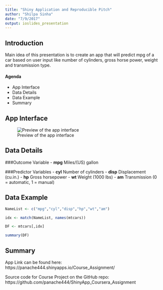 ```yaml
---
title: "Shiny Application and Reproducible Pitch"
author: "Shilpa Sinha"
date: "7/9/2017"
output: ioslides_presentation
---
```



## Introduction

Main idea of this presentation is to create an app that will predict mpg of a car based on user input like number of cylinders, gross horse power, weight and transmission type.

#### Agenda
- App Interface
- Data Details
- Data Example
- Summary

## App Interface

![Preview of the app interface](img_file_name.png)

## Data Details

###Outcome Variable
-	**mpg**	Miles/(US) gallon  

###Predictor Variables
-	**cyl**	Number of cylinders
-	**disp**	Displacement (cu.in.)
-	**hp**	Gross horsepower
-	**wt**	Weight (1000 lbs)
-	**am**	Transmission (0 = automatic, 1 = manual)


## Data Example
```r

NameList <- c("mpg","cyl","disp","hp","wt","am")

idx <- match(NameList, names(mtcars))

DF <- mtcars[,idx] 

summary(DF)

```


## Summary

App Link can be found here: https://panache444.shinyapps.io/Course_Assignment/

Source code for Course Project on the GitHub repo: https://github.com/panache444/ShinyApp_Coursera_Assignment
